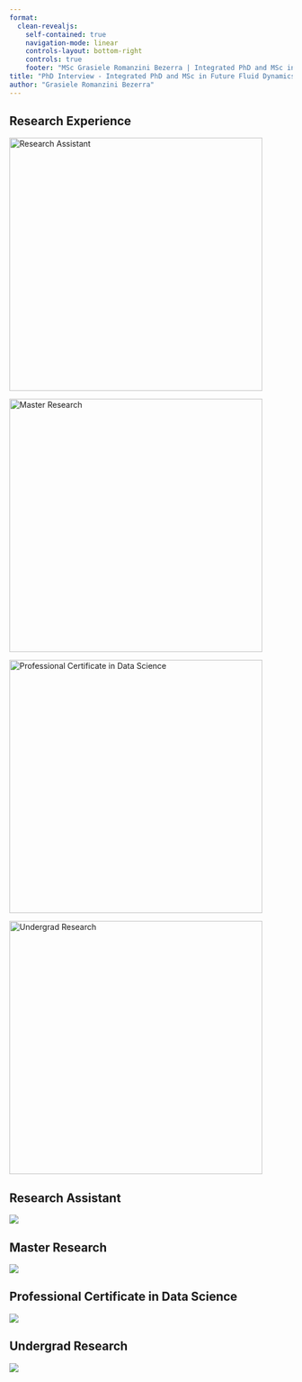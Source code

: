 ```yaml
---
format: 
  clean-revealjs:
    self-contained: true
    navigation-mode: linear
    controls-layout: bottom-right
    controls: true
    footer: "MSc Grasiele Romanzini Bezerra | Integrated PhD and MSc in Future Fluid Dynamics | [📋](#research-experience)"
title: "PhD Interview - Integrated PhD and MSc in Future Fluid Dynamics"
author: "Grasiele Romanzini Bezerra"
---
```


## Research Experience

<!--
Obs: Replace the images! You can also remove the image caption and increase the size of img.
-->

::: {layout-ncol=2}

[![Research Assistant](../assets/imgs/experience/headers/RA_header2.png){width="450"}](#research-assistant)

[![Master Research](../assets/imgs/experience/headers/MS_header2.png){width="450"}](#master-student)

:::

::: {layout-ncol=2}

[![Professional Certificate in Data Science](../assets/imgs/experience/headers/DS_header2.png){width="450"}](#scientific-initiation)

[![Undergrad Research](../assets/imgs/experience/headers/IC_header2.png){width="450"}](#data-science-internship)

:::

## Research Assistant

![](../assets/imgs/experience/RA/UoL_Summary.png)

## Master Research

![](../assets/imgs/experience/Masters/MS_chart.png)


## Professional Certificate in Data Science

![](../assets/imgs/experience/DS/DS_chart.png)

## Undergrad Research

![](../assets/imgs/experience/IC/IC_chart.png)